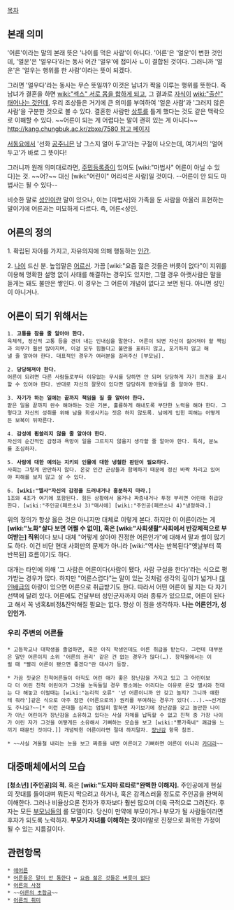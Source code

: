 [[목차]]
== 본래 의미 ==
'어른'이라는 말의 본래 뜻은 '나이를 먹은 사람'이 아니다. '어른'은 '얼운'이 변한 것인데, '얼운'은 '얼우다'라는 동사 어간 '얼우'에 접미사 ㄴ이 결합된 것이다. 그러니까 '얼운'은 '얼우는 행위를 한 사람'이라는 뜻이 되겠다.

그러면 '얼우다'라는 동사는 무슨 뜻일까? 이것은 남녀가 짝을 이루는 행위를 뜻한다. 즉 남녀가 결혼을 하면 [[wiki:"섹스" 서로 몸을 합하게 되고]], 그 결과로 [[자식]]이 [[wiki:"출산" 태어나는 것]]인데, 우리 조상들은 거기에 큰 의미를 부여하여 '얼운 사람'과 '그러지 않은 사람'을 구분한 것으로 볼 수 있다. 결혼한 사람만 [[상투]]를 틀게 했다는 것도 같은 맥락으로 이해할 수 있다. ~~어른이 되는 게 어렵다는 말이 괜히 있는 게 아니다~~ [[http://kang.chungbuk.ac.kr/zbxe/7580 참고 페이지]]

[[서동요]]에서 '선화 [[공주]]니믄 남 그스지 얼어 두고'라는 구절이 나오는데, 여기서의 '얼어 두고'가 바로 그 뜻이다!

그러니까 원래 의미대로라면, [[주민등록증]]이 있어도 [wiki:"마법사" 어른이 아닐 수 있다]는 것. ~~어?~~ 대신 [wiki:"어린이" 어리석은 사람]일 것이다. --어른이 안 되도 마법사는 될 수 있다--

비슷한 말로 [[성인]]이란 말이 있으나, 이는 [마법사]와 가족을 둔 사람을 아울러 표현하는 말이기에 어른과는 미묘하게 다르다. 즉, 어른<성인.
== 어른의 정의 ==
1. 확립된 자아를 가지고, 자유의지에 의해 행동하는 [[인간]].

2. [[나이]] 드신 분. 높임말은 [[어르신]].
가끔 [wiki:"요즘 젊은 것들은 버릇이 없다"이 지위를 이용해 명확한 설명 없이 사태를 해결하는 경우]도 있지만, 그럴 경우 아랫사람은 말을 듣게는 돼도 불만은 쌓인다. 이 경우는 그 어른이 개념이 없다고 보면 된다. 아니면 성인이 아니거나.
== 어른이 되기 위해서는 ==
 1. '''고통을 참을 줄 알아야 한다.''' 
 육체적, 정신적 고통 등을 견뎌 내는 인내심을 말한다. 어른이 되면 자신이 짊어져야 할 책임과 의무가 훨씬 많아지며, 이걸 모두 힘들다고 불만을 표하지 않고, 포기하지 않고 해낼 줄 알아야 한다. 대표적인 경우가 여러분을 길러주신 [부모님].

 2. '''당당해져야 한다.''' 
 어른이 되려면 다른 사람들로부터 이유없는 무시를 당하면 안 되며 당당하게 자기 의견을 표시할 수 있어야 한다. 반대로 자신의 잘못이 있다면 당당하게 받아들일 줄 알아야 한다.

 3. '''자기가 하는 일에는 끝까지 책임을 질 줄 알아야 한다.'''
 맡은 일을 끝까지 완수 해야하는 것은 기본, 훌륭하게 해내도록 부단한 노력을 해야 한다. 그렇다고 자신의 성취를 위해 남을 희생시키는 짓은 하지 않도록. 남에게 입힌 피해는 어떻게든 보복이 뒤따른다.      
  
 4. '''감성에 휩쓸리지 않을 줄 알아야 한다.'''
 자신의 순간적인 감정과 욕망이 일을 그르치지 않을지 생각할 줄 알아야 한다. 특히, 분노를 조심하자. 

 5. '''사람에 대한 예의는 지키되 인물에 대한 냉철한 판단이 필요하다.''' 
 사회는 그렇게 만만하지 않다. 온갖 인간 군상들과 함께하기 때문에 정신 바짝 차리고 있어야 피해를 보지 않고 살 수 있다.  

 6. '''[wiki:"엘사"자신의 감정을 드러내거나 흥분하지 마라.]'''
 1조와 4조가 여기에 포함된다. 힘든 상황에서 울거나 짜증내거나 투정 부리면 어린애 취급당한다. [wiki:"주인공(페르소나 3)"매사에] [wiki:"주인공(페르소나 4)"냉정하라.]

위의 정의가 항상 옳은 것은 아니지만 대체로 이렇게 본다. 하지만 이 어른이라는 게 '''[wiki:"노화"살다 보면 어쩔 수 없이], 혹은 [wiki:"사회생활"사회에서 반강제적으로 부여받는] 직위'''이다 보니 대체 "어떻게 살아야 진정한 어른인가"에 대해서 말과 썰이 많기도 하다. 이건 비단 현대 사회만의 문제가 아니라 [wiki:"역사는 반복된다"옛날부터 쭉 반복된] 흐름이기도 하다.

대개는 타인에 의해 '그 사람은 어른이다(사람이 됐다, 사람 구실을 한다)'라는 식으로 평가받는 경우가 많다. 하지만 "어른스럽다"는 말이 있는 것처럼 생각의 깊이가 넓거나 [[대인배]]급의 아량이 있으면 어른으로 취급받기도 한다. 따라서 어떤 어른이 될 지는 다 자기 선택에 달려 있다. 어른에도 건달부터 성인군자까지 여러 종류가 있으므로, 어른이 된다고 해서 꼭 냉혹&비정&잔악해질 필요는 없다. 항상 이 점을 생각하자. '''나는 어른인가, 성인인가.'''
=== 우리 주변의 어른들 ===
 * 고등학교나 대학생을 졸업하면, 혹은 아직 학생인데도 어른 취급을 받는다. 그런데 대부분은 말만 어른이지 소위 '어른의 권리' 같은 건 없는 경우가 많다(…). 창작물에서는 이럴 때 "빨리 어른이 됐으면 좋겠다"란 대사가 등장.

 * 가끔 짓궂은 친척어른들이 아직도 어린 애가 좋은 장난감을 가지고 있고 그 어린이보다 더 어린 친척 어린이가 그것을 눈독들일 경우 평소에는 어리다는 이유로 온갖 멸시와 천대는 다 해놓고 이럴때는 [wiki:"논리적 오류" '넌 어른이니까 안 갖고 놀지? 그니까 얘한테 줘라']같은 식으로 아주 잠깐 (어른으로의) 권리를 부여하는 경우가 있다(...).~~선거권도 주나요?~~[* 이런 꼰대들 심리는 엄밀히 말하면 자기보기에 장난감을 갖고 놀만한 나이가 아닌 어린이가 장난감을 소유하고 있다는 사실 자체를 납득할 수 없고 친척 중 가장 나이가 어린 자가 그것을 어떻게든 소유해서 기뻐하는 모습을 보고 [wiki:"뿅가죽네" 쾌감을 느끼기 때문인 것이다.]] 개념박힌 어른이라면 절대 하지말자. [[장난감]] 항목 참조.

 * ~~사실 겨울철 내리는 눈을 보고 짜증을 내면 어른이고 기뻐하면 어른이 아니라 [[카더라]]~~
== 대중매체에서의 모습 ==
'''[청소년] [주인공]의 적.''' 혹은 '''[wiki:"도지마 료타로"완벽한 이해자].''' 주인공에게 현실의 잣대를 들이대며 뭐든지 막으려고 하거나, 혹은 감격스러울 정도로 주인공을 완벽히 이해한다. 그러나 비율상으론 전자가 후자보다 훨씬 많으며 더욱 극적으로 그려진다. 후자는 모든 [[부모님]]들의 롤 모델이다. 당신이 만약에 부모이거나 부모가 될 사람들이라면 후자가 되도록 노력하자. '''부모가 자녀를 이해하는 것'''이야말로 진정으로 화목한 가정이 될 수 있는 지름길이다.
== 관련항목 ==
 * [[애어른]]
 * [[어른들은 말이 안 통한다]] ↔ [[요즘 젊은 것들은 버릇이 없다]]
 * [[어른의 사정]]
 * ~~[[어른의 초합금]]~~
 * [[어른의 취미]]
